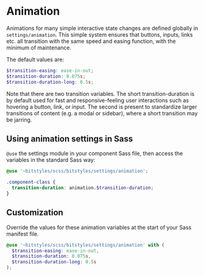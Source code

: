 
<Meta title="Design Tokens/Animation" />

# Animation

Animations for many simple interactive state changes are defined globally in `settings/animation`. This simple system ensures that buttons, inputs, links etc. all transition with the same speed and easing function, with the minimum of maintenance.

The default values are:

```scss
$transition-easing: ease-in-out;
$transition-duration: 0.075s;
$transition-duration-long: 0.5s;
```

Note that there are two transition variables. The short transition-duration is by default used for fast and responsive-feeling user interactions such as hovering a button, link, or input. The second is present to standardize larger transitions of content (e.g. a modal or sidebar), where a short transition may be jarring.

## Using animation settings in Sass

`@use` the settings module in your component Sass file, then access the variables in the standard Sass way:

```scss
@use '~bitstyles/scss/bitstyles/settings/animation';

.component-class {
  transition-duration: animation.$transition-duration;
}
```

## Customization

Override the values for these animation variables at the start of your Sass manifest file.

```scss
@use '~bitstyles/scss/bitstyles/settings/animation' with (
  $transition-easing: ease-in-out,
  $transition-duration: 0.075s,
  $transition-duration-long: 0.5s
);
```

